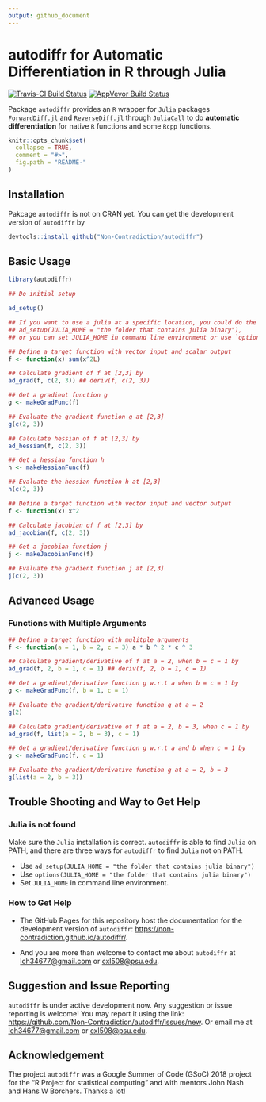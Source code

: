 ```yaml
---
output: github_document
---
```


<!-- README.md is generated from README.Rmd. Please edit that file -->

# autodiffr for Automatic Differentiation in R through Julia

[![Travis-CI Build Status](https://travis-ci.org/Non-Contradiction/autodiffr.svg?branch=master)](https://travis-ci.org/Non-Contradiction/autodiffr)
[![AppVeyor Build Status](https://ci.appveyor.com/api/projects/status/github/Non-Contradiction/autodiffr?branch=master&svg=true)](https://ci.appveyor.com/project/Non-Contradiction/autodiffr)
<!--
[![CRAN_Status_Badge](https://www.r-pkg.org/badges/version/JuliaCall)](https://cran.r-project.org/package=JuliaCall)
[![](https://cranlogs.r-pkg.org/badges/JuliaCall)](https://cran.r-project.org/package=JuliaCall)
[![](https://cranlogs.r-pkg.org/badges/grand-total/JuliaCall)](https://cran.r-project.org/package=JuliaCall)
-->

Package `autodiffr` provides an `R` wrapper for `Julia` packages [`ForwardDiff.jl`](https://github.com/JuliaDiff/ForwardDiff.jl) and [`ReverseDiff.jl`](https://github.com/JuliaDiff/ReverseDiff.jl) through [`JuliaCall`](https://github.com/Non-Contradiction/JuliaCall) to do **automatic differentiation** for native `R` functions
and some `Rcpp` functions.

```r
knitr::opts_chunk$set(
  collapse = TRUE,
  comment = "#>",
  fig.path = "README-"
)
```

## Installation

Pakcage `autodiffr` is not on CRAN yet. You can get the development version of `autodiffr` by
```r
devtools::install_github("Non-Contradiction/autodiffr")
```

## Basic Usage

```r
library(autodiffr)

## Do initial setup

ad_setup()

## If you want to use a julia at a specific location, you could do the following:
## ad_setup(JULIA_HOME = "the folder that contains julia binary"), 
## or you can set JULIA_HOME in command line environment or use `options(...)`

## Define a target function with vector input and scalar output
f <- function(x) sum(x^2L)

## Calculate gradient of f at [2,3] by
ad_grad(f, c(2, 3)) ## deriv(f, c(2, 3))

## Get a gradient function g
g <- makeGradFunc(f)

## Evaluate the gradient function g at [2,3]
g(c(2, 3))

## Calculate hessian of f at [2,3] by
ad_hessian(f, c(2, 3))

## Get a hessian function h
h <- makeHessianFunc(f)

## Evaluate the hessian function h at [2,3]
h(c(2, 3))

## Define a target function with vector input and vector output
f <- function(x) x^2

## Calculate jacobian of f at [2,3] by
ad_jacobian(f, c(2, 3))

## Get a jacobian function j
j <- makeJacobianFunc(f)

## Evaluate the gradient function j at [2,3]
j(c(2, 3))
```

## Advanced Usage

### Functions with Multiple Arguments

```r
## Define a target function with mulitple arguments
f <- function(a = 1, b = 2, c = 3) a * b ^ 2 * c ^ 3

## Calculate gradient/derivative of f at a = 2, when b = c = 1 by
ad_grad(f, 2, b = 1, c = 1) ## deriv(f, 2, b = 1, c = 1)

## Get a gradient/derivative function g w.r.t a when b = c = 1 by
g <- makeGradFunc(f, b = 1, c = 1)

## Evaluate the gradient/derivative function g at a = 2
g(2)

## Calculate gradient/derivative of f at a = 2, b = 3, when c = 1 by
ad_grad(f, list(a = 2, b = 3), c = 1)

## Get a gradient/derivative function g w.r.t a and b when c = 1 by
g <- makeGradFunc(f, c = 1)

## Evaluate the gradient/derivative function g at a = 2, b = 3
g(list(a = 2, b = 3))
```



## Trouble Shooting and Way to Get Help

### Julia is not found

Make sure the `Julia` installation is correct.
`autodiffr` is able to find `Julia` on PATH,
and there are three ways for `autodiffr` to find `Julia` not on PATH.

- Use `ad_setup(JULIA_HOME = "the folder that contains julia binary")`
- Use `options(JULIA_HOME = "the folder that contains julia binary")`
- Set `JULIA_HOME` in command line environment.

### How to Get Help

- The GitHub Pages for this repository host the documentation for the development
version of `autodiffr`: <https://non-contradiction.github.io/autodiffr/>.

- And you are more than welcome to contact me about `autodiffr`
at <lch34677@gmail.com> or <cxl508@psu.edu>.

## Suggestion and Issue Reporting

`autodiffr` is under active development now.
Any suggestion or issue reporting is welcome!
You may report it using the link: <https://github.com/Non-Contradiction/autodiffr/issues/new>.
Or email me at <lch34677@gmail.com> or <cxl508@psu.edu>.

## Acknowledgement

The project `autodiffr` was a Google Summer of Code
(GSoC) 2018 project for the "R Project for statistical computing" and
with mentors John Nash and Hans W Borchers.
Thanks a lot!
